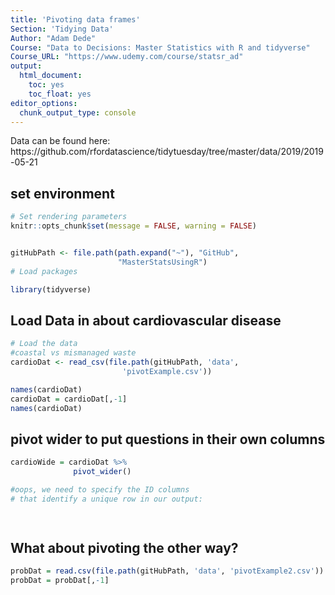 ```yaml
---
title: 'Pivoting data frames'
Section: 'Tidying Data'
Author: "Adam Dede"
Course: "Data to Decisions: Master Statistics with R and tidyverse"
Course_URL: "https://www.udemy.com/course/statsr_ad" 
output:
  html_document:
    toc: yes
    toc_float: yes
editor_options:
  chunk_output_type: console
---
```



Data can be found here: 
https://github.com/rfordatascience/tidytuesday/tree/master/data/2019/2019-05-21


## set environment

```r

# Set rendering parameters
knitr::opts_chunk$set(message = FALSE, warning = FALSE)


gitHubPath <- file.path(path.expand("~"), "GitHub", 
                        "MasterStatsUsingR")
# Load packages

library(tidyverse) 
```

## Load Data in about cardiovascular disease 

```r

# Load the data 
#coastal vs mismanaged waste
cardioDat <- read_csv(file.path(gitHubPath, 'data',
                         'pivotExample.csv'))

names(cardioDat)
cardioDat = cardioDat[,-1]
names(cardioDat)

```

## pivot wider to put questions in their own columns

```r

cardioWide = cardioDat %>% 
              pivot_wider()

#oops, we need to specify the ID columns 
# that identify a unique row in our output: 

  
```

## What about pivoting the other way? 

```r

probDat = read.csv(file.path(gitHubPath, 'data', 'pivotExample2.csv'))
probDat = probDat[,-1]




```


